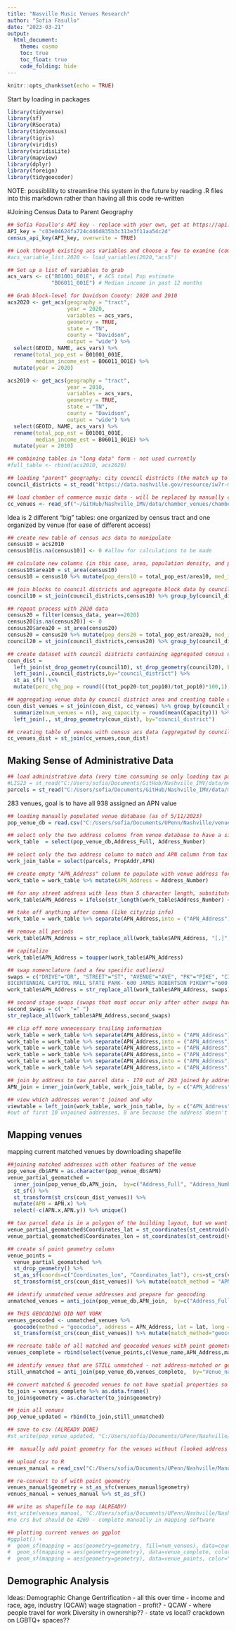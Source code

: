 ```yaml
---
title: "Nasville Music Venues Research"
author: "Sofia Fasullo"
date: "2023-03-21"
output: 
  html_document:
    theme: cosmo
    toc: true
    toc_float: true
    code_folding: hide
---
```


```r
knitr::opts_chunk$set(echo = TRUE)
```

Start by loading in packages
```r
library(tidyverse)
library(sf)
library(RSocrata)
library(tidycensus)
library(tigris)
library(viridis)
library(viridisLite)
library(mapview)
library(dplyr)
library(foreign)
library(tidygeocoder)
```

NOTE: possiblility to streamline this system in the future by reading .R files into this markdown rather than having all this code re-written

#Joining Census Data to Parent Geography

```r
## Sofia Fasullo's API key - replace with your own, get at https://api.census.gov/data/key_signup.html
API_key = "c03e04624fa724c446d835b3c313e3f11aa54c2d" 
census_api_key(API_key, overwrite = TRUE)

## Look through existing acs variables and choose a few to examine (commented out for now)
#acs_variable_list.2020 <- load_variables(2020,"acs5")

## Set up a list of variables to grab
acs_vars <- c("B01001_001E", # ACS total Pop estimate
              "B06011_001E") # Median income in past 12 months

## Grab block-level for Davidson County: 2020 and 2010
acs2020 <- get_acs(geography = "tract",
                   year = 2020,
                   variables = acs_vars,
                   geometry = TRUE,
                   state = "TN",
                   county = "Davidson",
                   output = "wide") %>%
  select(GEOID, NAME, acs_vars) %>%
  rename(total_pop_est = B01001_001E,
         median_income_est = B06011_001E) %>%
  mutate(year = 2020)

acs2010 <- get_acs(geography = "tract",
                   year = 2010,
                   variables = acs_vars,
                   geometry = TRUE,
                   state = "TN",
                   county = "Davidson",
                   output = "wide") %>%
  select(GEOID, NAME, acs_vars) %>%
  rename(total_pop_est = B01001_001E,
         median_income_est = B06011_001E) %>%
  mutate(year = 2010)

## combining tables in "long data" form - not used currently
#full_table <- rbind(acs2010, acs2020)
```

```r
## loading "parent" geography: city council districts (the match up to census block boundaries and )
council_districts = st_read("https://data.nashville.gov/resource/iw7r-m8qr.geojson") %>% select(council_district, geometry) %>% st_transform(crs=4269)
```

```r
## load chamber of commerce music data - will be replaced by manually collected data
cc_venues <- read_sf("~/GitHub/Nashville_IMV/data/chamber_venues/chamber_venues_2020.geojson") %>% st_transform(4269)
```

Idea is 2 different "big" tables: one organized by census tract and one organized by venue (for ease of different access)

```r
## create new table of census acs data to manipulate
census10 = acs2010
census10[is.na(census10)] <- 0 #allow for calculations to be made

## calculate new columns (in this case, area, population density, and preparation to calculate average median income)
census10$area10 = st_area(census10)
census10 = census10 %>% mutate(pop_dens10 = total_pop_est/area10, med_incxpop = median_income_est*total_pop_est)

## join blocks to council districts and aggregate block data by council districts
council10 = st_join(council_districts,census10) %>% group_by(council_district) %>% summarize(tot_pop10 = sum(total_pop_est), avg_med_inc10 = (sum(med_incxpop)/tot_pop10), avg_dens10 = mean(pop_dens10)*2590000) #I made distance in square miles, not meters (that's the *2590000)

## repeat process with 2020 data
census20 = filter(census_data, year==2020)
census20[is.na(census20)] <- 0
census20$area20 = st_area(census20)
census20 = census20 %>% mutate(pop_dens20 = total_pop_est/area20, med_incxpop = median_income_est*total_pop_est)
council20 = st_join(council_districts,census20) %>% group_by(council_district) %>% summarize(tot_pop20 = sum(total_pop_est), avg_med_inc20 = (sum(med_incxpop)/tot_pop20), avg_dens20 = mean(pop_dens20)*2590000)

## create dataset with council districts containing aggregated census data from both years AND further calculated columns (percent change population, percent change average median income, percent change in population density)
coun_dist = 
  left_join(st_drop_geometry(council10), st_drop_geometry(council20), by="council_district") %>%
  left_join(.,council_districts,by="council_district") %>%
  st_as_sf() %>% 
  mutate(perc_chg_pop = round(((tot_pop20-tot_pop10)/tot_pop10)*100,1), perc_chg_med_inc = round(((avg_med_inc20-avg_med_inc10)/avg_med_inc10)*100,1), perc_chg_dens = round(((avg_dens20-avg_dens10)/avg_dens10)*100,1))
```

```r
## aggregating venue data by council district area and creating table of council districts with census acs and venue data
coun_dist_venues = st_join(coun_dist, cc_venues) %>% group_by(council_district) %>% 
  summarize(num_venues = n(), avg_capacity = round(mean(Capacity))) %>% #not sure why NAs are introduced
  left_join(., st_drop_geometry(coun_dist), by="council_district")
```

```r
## creating table of venues with census acs data (aggregated by council districts) added on
cc_venues_dist = st_join(cc_venues,coun_dist)
```

## Making Sense of Administrative Data

```r
## load administrative data (very time consuming so only loading tax parcels rather than Licenses and Inspections data)
#LIS23 = st_read("C:/Users/sofia/Documents/GitHub/Nashville_IMV/data/metro/Prop_LIS_Jan_2023/Prop_LIS_Jan_2023.shp") %>% st_transform(4269)
parcels = st_read("C:/Users/sofia/Documents/GitHub/Nashville_IMV/data/metro/Nashville_Parcel_data.shp") %>% st_transform(4269)
```

283 venues, goal is to have all 938 assigned an APN value
```r
## loading manually populated venue database (as of 5/11/2023)
pop_venue_db = read.csv("C:/Users/sofia/Documents/UPenn/Nashville/venues4_16.csv", header=TRUE)

## select only the two address columns from venue database to have a simpler table to work with
work_table  = select(pop_venue_db,Address_Full, Address_Number) 

## select only the two address column to match and APN column from tax parcel data to have a simpler table to work with
work_join_table = select(parcels, PropAddr,APN)

## create empty "APN_Address" column to populate with venue address formated like tax parcel data addresses
work_table = work_table %>% mutate(APN_Address = Address_Number)

## for any street address with less than 5 character length, substitute full address
work_table$APN_Address = ifelse(str_length(work_table$Address_Number) < 5, work_table$Address_Full, work_table$Address_Number)

## take off anything after comma (like city/zip info)
work_table = work_table %>% separate(APN_Address,into = ("APN_Address"),sep=",")

## remove all periods
work_table$APN_Address = str_replace_all(work_table$APN_Address, "[.]", "")

## capitalize
work_table$APN_Address = toupper(work_table$APN_Address)

## swap nomenclature (and a few specific outliers)
swaps = c("DRIVE"="DR", "STREET"="ST", "AVENUE"="AVE", "PK"="PIKE", "CIRCLE"="CIR", "NORTH"="N", " SOUTH"=" S", "BOULEVARD"="BLVD", "PARKWAY"="PKWY", " ALLEY"=" ALY", "PLACE"="PL", "SQUARE"="SQ", " ROAD" = " RD", "	
BICENTENNIAL CAPITOL MALL STATE PARK- 600 JAMES ROBERTSON PIKEWY"="600 JAMES ROBERTSON PKWY",'"'="")
work_table$APN_Address = str_replace_all(work_table$APN_Address, swaps)

## second stage swaps (swaps that must occur only after other swaps have)
second_swaps = c("  "=" ")
str_replace_all(work_table$APN_Address,second_swaps)

## clip off more unnecessary trailing information
work_table = work_table %>% separate(APN_Address,into = ("APN_Address"),sep=" SUITE")
work_table = work_table %>% separate(APN_Address,into = ("APN_Address"),sep=" #")
work_table = work_table %>% separate(APN_Address,into = ("APN_Address"),sep=" NASHVILLE")
work_table = work_table %>% separate(APN_Address,into = ("APN_Address"),sep=" AND")
work_table = work_table %>% separate(APN_Address,into = ("APN_Address"),sep=" &")
work_table = work_table %>% separate(APN_Address,into = ("APN_Address"),sep=" STE ")

## join by address to tax parcel data - 170 out of 283 joined by address
APN_join = inner_join(work_table, work_join_table, by = c("APN_Address"="PropAddr"))

## view which addresses weren't joined and why
viewtable = left_join(work_table, work_join_table, by = c("APN_Address"="PropAddr")) %>% filter(is.na(APN))
#out of first 10 unjoined addresses, 8 are because the address doesn't exist in the parcels dataset---> probabilistic match will likely not be accurate, have to go in manually

```

## Mapping venues
mapping current matched venues by downloading shapefile
```r
##joining matched addresses with other features of the venue
pop_venue_db$APN = as.character(pop_venue_db$APN)
venue_partial_geomatched = 
  inner_join(pop_venue_db,APN_join,  by=c("Address_Full", "Address_Number")) %>% 
  st_sf() %>%
  st_transform(st_crs(coun_dist_venues)) %>% 
  mutate(APN = APN.x) %>% 
  select(-c(APN.x,APN.y)) %>% unique()

## tax parcel data is in a polygon of the building layout, but we want venue data in points --> get centroids, split into lat lon for ease later
venue_partial_geomatched$Coordinates_lat = st_coordinates(st_centroid(venue_partial_geomatched$geometry))[,2]
venue_partial_geomatched$Coordinates_lon = st_coordinates(st_centroid(venue_partial_geomatched$geometry))[,1]

## create sf point geometry column
venue_points = 
  venue_partial_geomatched %>% 
  st_drop_geometry() %>% 
  st_as_sf(coords=c("Coordinates_lon", "Coordinates_lat"), crs=st_crs(venue_partial_geomatched)) %>% 
  st_transform(st_crs(coun_dist_venues)) %>% mutate(match_method = "APN")

## identify unmatched venue addresses and prepare for geocoding
unmatched_venues = anti_join(pop_venue_db,APN_join,  by=c("Address_Full", "Address_Number")) %>% inner_join(work_table, by=c("Address_Full", "Address_Number")) %>% unique() %>% select(-c(APN,Coordinates_lat,Coordinates_lon)) %>% na.omit()

## THIS GEOCODING DID NOT VORK
venues_geocoded <- unmatched_venues %>%
  geocode(method = "geocodio", address = APN_Address, lat = lat, long = lon) %>% na.omit() %>% st_as_sf(coords=c("lon", "lat"), crs=st_crs(venue_partial_geomatched)) %>% 
  st_transform(st_crs(coun_dist_venues)) %>% mutate(match_method="geocoded")

## recreate table of all matched and geocoded venues with point geometry
venues_complete = rbind(select(venue_points,c(Venue_name,APN_Address,match_method,geometry)),select(venues_geocoded,c(Venue_name,APN_Address,match_method,geometry)))

## identify venues that are STILL unmatched - not address-matched or geocoded
still_unmatched = anti_join(pop_venue_db,venues_complete,  by="Venue_name") %>% inner_join(work_table, by=c("Address_Full", "Address_Number")) %>% unique() %>% select(c(Venue_name, APN_Address)) %>% mutate(match_method="manual",geometry="") 

## convert matched & geocoded venues to not have spatial properties so they can join to the venues without geometries and a full venue table can be created
to_join = venues_complete %>% as.data.frame()
to_join$geometry = as.character(to_join$geometry)

## join all venues
pop_venue_updated = rbind(to_join,still_unmatched)

## save to csv (ALREADY DONE)
#st_write(pop_venue_updated, "C:/Users/sofia/Documents/UPenn/Nashville/get_to_work.csv")

##  manually add point geometry for the venues without (looked address up on google maps, copied coordinates, formatted)

## upload csv to R
venues_manual = read_csv("C:/Users/sofia/Documents/UPenn/Nashville/Manual.csv") %>% select(Venue_name, APN_Address, match_method, geometry)

## re-convert to sf with point geometry
venues_manual$geometry = st_as_sfc(venues_manual$geometry)
venues_manual = venues_manual %>% st_as_sf()

## write as shapefile to map (ALREADY)
#st_write(venues_manual, "C:/Users/sofia/Documents/UPenn/Nashville/Nashville_Venues_Manual.shp")
#no crs but should be 4269 - complete manually in mapping software

```

```r
## plotting current venues on ggplot
#ggplot() +
#  geom_sf(mapping = aes(geometry=geometry, fill=num_venues), data=coun_dist_venues) +
#  geom_sf(mapping = aes(geometry=geometry), data=venue_complete, color="white", fill=NA) +
#  geom_sf(mapping = aes(geometry=geometry), data=venue_points, color="red", size=0.1)
```

## Demographic Analysis

Ideas: 
Demographic Change
Gentrification
 - all this over time
 - income and race, age, industry (QCAW)
wage stagnation
  - profit?
  - QCAW
  - where people travel for work
Diversity in ownership??
- state vs local? crackdown on LGBTQ+ spaces??
